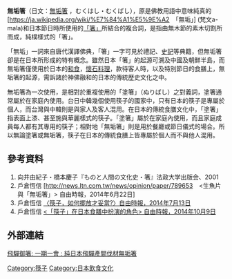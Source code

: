 '''無垢箸'''（日文：[https://ja.wikipedia.org/wiki/%E7%84%A1%E5%9E%A2%E7%AE%B8 無垢箸] {{Wayback|url=https://ja.wikipedia.org/wiki/%E7%84%A1%E5%9E%A2%E7%AE%B8 |date=20160809055754 }}，むくはし・むくばし），原是佛教用語中意味純真的[https://ja.wikipedia.org/wiki/%E7%84%A1%E5%9E%A2　「無垢」] {{Wayback|url=https://ja.wikipedia.org/wiki/%E7%84%A1%E5%9E%A2 |date=20190705192332 }}(梵文a-mala)和日本節日時所使用的[[「箸」|「箸」]]所結合的複合詞，是指由無木節的素木切割所而成，純樸樣式的「箸」。

「無垢」一詞來自唐代漢譯佛典，「箸」一字可見於禮記、[[史記|史記]]等典籍，但無垢箸卻是在日本所形成的特有概念。雖然日本「箸」的起源可溯及中國及朝鮮半島，而無垢箸僅使用於日本的[[和食|和食]]，[[懷石料理|懷石料理]]，款待客人時，以及特別節日的食膳上，無垢箸的起源，需訴諸於神佛融和的日本的傳統歷史文化之中。

無垢箸為一次使用，是相對於重複使用的「塗箸」（ぬりばし）之對義詞，塗箸通常屬於在家庭內使用。台日中韓幾個使用筷子的國家中，只有日本的筷子是專屬於個人，而台灣與中韓則是與家人及客人混用。在日本的傳統食膳文化中，「塗箸」指表面上漆、甚至施與華麗樣式的筷子。「塗箸」屬於在家庭內使用，而且家庭成員每人都有其專用的筷子；相對地「無垢箸」則是用於餐廳或節日儀式的場合。所以無論塗箸或無垢箸，筷子在日本的傳統食膳上皆專屬於個人而不與他人混用。

==參考資料==
#向井由紀子・橋本慶子『ものと人間の文化史・箸』法政大学出版会、2001
#戶倉恆信 [http://news.ltn.com.tw/news/opinion/paper/789653　<生魚片與「無垢箸」> 自由時報，2014年6月22日] {{Wayback|url=http://news.ltn.com.tw/news/opinion/paper/789653 |date=20141017170837 }}
#戶倉恆信 [http://news.ltn.com.tw/news/opinion/paper/795580 〈筷子，如何擺放才妥當?〉自由時報，2014年7月13日] {{Wayback|url=http://news.ltn.com.tw/news/opinion/paper/795580 |date=20141228022301 }}
#戶倉恆信 [http://news.ltn.com.tw/news/opinion/paper/820120  <「筷子」在日本食膳中扮演的角色> 自由時報，2014年10月9日] {{Wayback|url=http://news.ltn.com.tw/news/opinion/paper/820120 |date=20141017170842 }}

==外部連結==
[http://www.lanan-international.com.tw/mukubashi 飛驒御箸: 一期一會 : 純日本飛驒產間伐材無垢箸] {{Wayback|url=http://www.lanan-international.com.tw/mukubashi |date=20210124123601 }}


[[Category:筷子|Category:筷子]]
[[Category:日本飲食文化|Category:日本飲食文化]]